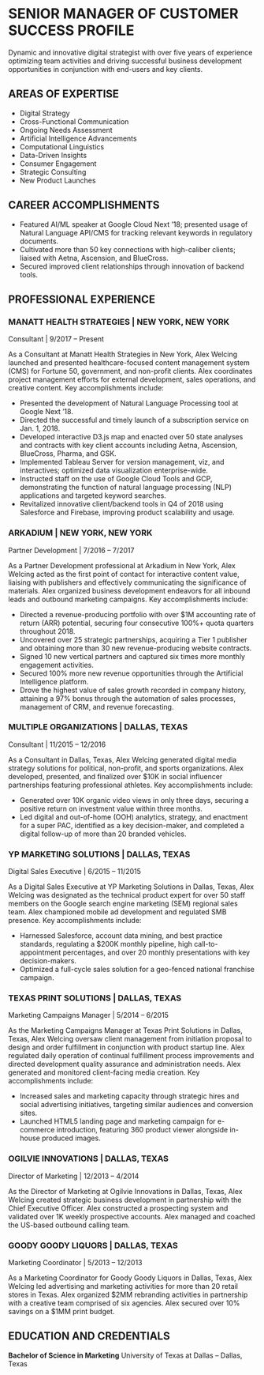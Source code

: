 # SENIOR MANAGER OF CUSTOMER SUCCESS PROFILE

Dynamic and innovative digital strategist with over five years of experience optimizing team activities and driving successful business development opportunities in conjunction with end-users and key clients.

## AREAS OF EXPERTISE

- Digital Strategy
- Cross-Functional Communication
- Ongoing Needs Assessment
- Artificial Intelligence Advancements
- Computational Linguistics
- Data-Driven Insights
- Consumer Engagement
- Strategic Consulting
- New Product Launches

## CAREER ACCOMPLISHMENTS

- Featured AI/ML speaker at Google Cloud Next ’18; presented usage of Natural Language API/CMS for tracking relevant keywords in regulatory documents.
- Cultivated more than 50 key connections with high-caliber clients; liaised with Aetna, Ascension, and BlueCross.
- Secured improved client relationships through innovation of backend tools.

## PROFESSIONAL EXPERIENCE

### MANATT HEALTH STRATEGIES | NEW YORK, NEW YORK
Consultant | 9/2017 – Present

As a Consultant at Manatt Health Strategies in New York, Alex Welcing launched and presented healthcare-focused content management system (CMS) for Fortune 50, government, and non-profit clients. Alex coordinates project management efforts for external development, sales operations, and creative content. Key accomplishments include:
- Presented the development of Natural Language Processing tool at Google Next ’18.
- Directed the successful and timely launch of a subscription service on Jan. 1, 2018.
- Developed interactive D3.js map and enacted over 50 state analyses and contracts with key client accounts including Aetna, Ascension, BlueCross, Pharma, and GSK.
- Implemented Tableau Server for version management, viz, and interactives; optimized data visualization enterprise-wide.
- Instructed staff on the use of Google Cloud Tools and GCP, demonstrating the function of natural language processing (NLP) applications and targeted keyword searches.
- Revitalized innovative client/backend tools in Q4 of 2018 using Salesforce and Firebase, improving product scalability and usage.

### ARKADIUM | NEW YORK, NEW YORK
Partner Development | 7/2016 – 7/2017

As a Partner Development professional at Arkadium in New York, Alex Welcing acted as the first point of contact for interactive content value, liaising with publishers and effectively communicating the significance of materials. Alex organized business development endeavors for all inbound leads and outbound marketing campaigns. Key accomplishments include:
- Directed a revenue-producing portfolio with over $1M accounting rate of return (ARR) potential, securing four consecutive 100%+ quota quarters throughout 2018.
- Uncovered over 25 strategic partnerships, acquiring a Tier 1 publisher and obtaining more than 30 new revenue-producing website contracts.
- Signed 10 new vertical partners and captured six times more monthly engagement activities.
- Secured 100% more new revenue opportunities through the Artificial Intelligence platform.
- Drove the highest value of sales growth recorded in company history, attaining a 97% bonus through the automation of sales processes, management of CRM, and revenue forecasting.

### MULTIPLE ORGANIZATIONS | DALLAS, TEXAS
Consultant | 11/2015 – 12/2016

As a Consultant in Dallas, Texas, Alex Welcing generated digital media strategy solutions for political, non-profit, and sports organizations. Alex developed, presented, and finalized over $10K in social influencer partnerships featuring professional athletes. Key accomplishments include:
- Generated over 10K organic video views in only three days, securing a positive return on investment value within three months.
- Led digital and out-of-home (OOH) analytics, strategy, and enactment for a super PAC, identified as a key decision-maker, and completed a digital follow-up of more than 20 branded vehicles.

### YP MARKETING SOLUTIONS | DALLAS, TEXAS
Digital Sales Executive | 6/2015 – 11/2015

As a Digital Sales Executive at YP Marketing Solutions in Dallas, Texas, Alex Welcing was designated as the technical product expert for over 50 staff members on the Google search engine marketing (SEM) regional sales team. Alex championed mobile ad development and regulated SMB presence. Key accomplishments include:
- Harnessed Salesforce, account data mining, and best practice standards, regulating a $200K monthly pipeline, high call-to-appointment percentages, and over 20 monthly presentations with key decision-makers.
- Optimized a full-cycle sales solution for a geo-fenced national franchise campaign.

### TEXAS PRINT SOLUTIONS | DALLAS, TEXAS
Marketing Campaigns Manager | 5/2014 – 6/2015

As the Marketing Campaigns Manager at Texas Print Solutions in Dallas, Texas, Alex Welcing oversaw client management from initiation proposal to design and order fulfillment in conjunction with product startup line. Alex regulated daily operation of continual fulfillment process improvements and directed development quality assurance and administration needs. Alex generated and monitored client-facing media creation. Key accomplishments include:
- Increased sales and marketing capacity through strategic hires and social advertising initiatives, targeting similar audiences and conversion sites.
- Launched HTML5 landing page and marketing campaign for e-commerce introduction, featuring 360 product viewer alongside in-house produced images.

### OGILVIE INNOVATIONS | DALLAS, TEXAS
Director of Marketing | 12/2013 – 4/2014

As the Director of Marketing at Ogilvie Innovations in Dallas, Texas, Alex Welcing created strategic business development in partnership with the Chief Executive Officer. Alex constructed a prospecting system and validated over 1K weekly prospective accounts. Alex managed and coached the US-based outbound calling team.

### GOODY GOODY LIQUORS | DALLAS, TEXAS
Marketing Coordinator | 5/2013 – 12/2013

As a Marketing Coordinator for Goody Goody Liquors in Dallas, Texas, Alex Welcing led advertising and marketing activities for more than 20 retail stores in Texas. Alex organized $2MM rebranding activities in partnership with a creative team comprised of six agencies. Alex secured over 10% savings on a $1MM print budget.

## EDUCATION AND CREDENTIALS

**Bachelor of Science in Marketing**
University of Texas at Dallas – Dallas, Texas